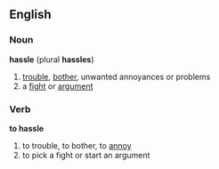 ==English==
===Noun===
'''hassle''' (plural '''hassles''')
#[[trouble]], [[bother]], unwanted annoyances or problems 
#a [[fight]] or [[argument]]

===Verb===
'''to hassle'''
#to trouble, to bother, to [[annoy]]
#to pick a fight or start an argument